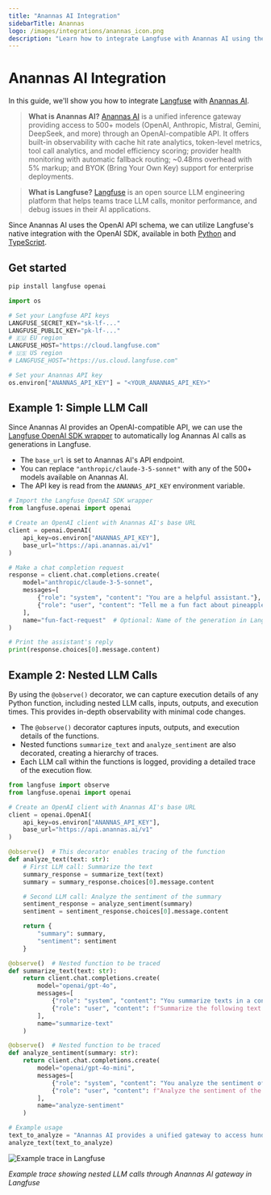 ```yaml
---
title: "Anannas AI Integration"
sidebarTitle: Anannas
logo: /images/integrations/anannas_icon.png
description: "Learn how to integrate Langfuse with Anannas AI using the OpenAI SDK."
---
```


# Anannas AI Integration

In this guide, we'll show you how to integrate [Langfuse](/) with [Anannas AI](https://anannas.ai).

> **What is Anannas AI?** [Anannas AI](https://anannas.ai) is a unified inference gateway providing access to 500+ models (OpenAI, Anthropic, Mistral, Gemini, DeepSeek, and more) through an OpenAI-compatible API. It offers built-in observability with cache hit rate analytics, token-level metrics, tool call analytics, and model efficiency scoring; provider health monitoring with automatic fallback routing; ~0.48ms overhead with 5% markup; and BYOK (Bring Your Own Key) support for enterprise deployments.

> **What is Langfuse?** [Langfuse](/) is an open source LLM engineering platform that helps teams trace LLM calls, monitor performance, and debug issues in their AI applications.

Since Anannas AI uses the OpenAI API schema, we can utilize Langfuse's native integration with the OpenAI SDK, available in both [Python](/integrations/model-providers/openai-py) and [TypeScript](/integrations/model-providers/openai-js).

## Get started

```bash
pip install langfuse openai
```

```python
import os

# Set your Langfuse API keys
LANGFUSE_SECRET_KEY="sk-lf-..."
LANGFUSE_PUBLIC_KEY="pk-lf-..."
# 🇪🇺 EU region
LANGFUSE_HOST="https://cloud.langfuse.com"
# 🇺🇸 US region
# LANGFUSE_HOST="https://us.cloud.langfuse.com"

# Set your Anannas API key
os.environ["ANANNAS_API_KEY"] = "<YOUR_ANANNAS_API_KEY>"
```

## Example 1: Simple LLM Call

Since Anannas AI provides an OpenAI-compatible API, we can use the [Langfuse OpenAI SDK wrapper](/integrations/model-providers/openai-py) to automatically log Anannas AI calls as generations in Langfuse.

- The `base_url` is set to Anannas AI's API endpoint.
- You can replace `"anthropic/claude-3-5-sonnet"` with any of the 500+ models available on Anannas AI.
- The API key is read from the `ANANNAS_API_KEY` environment variable.

```python
# Import the Langfuse OpenAI SDK wrapper
from langfuse.openai import openai

# Create an OpenAI client with Anannas AI's base URL
client = openai.OpenAI(
    api_key=os.environ["ANANNAS_API_KEY"],
    base_url="https://api.anannas.ai/v1"
)

# Make a chat completion request
response = client.chat.completions.create(
    model="anthropic/claude-3-5-sonnet",
    messages=[
        {"role": "system", "content": "You are a helpful assistant."},
        {"role": "user", "content": "Tell me a fun fact about pineapples."}
    ],
    name="fun-fact-request"  # Optional: Name of the generation in Langfuse
)

# Print the assistant's reply
print(response.choices[0].message.content)
```

## Example 2: Nested LLM Calls

By using the `@observe()` decorator, we can capture execution details of any Python function, including nested LLM calls, inputs, outputs, and execution times. This provides in-depth observability with minimal code changes.

- The `@observe()` decorator captures inputs, outputs, and execution details of the functions.
- Nested functions `summarize_text` and `analyze_sentiment` are also decorated, creating a hierarchy of traces.
- Each LLM call within the functions is logged, providing a detailed trace of the execution flow.

```python
from langfuse import observe
from langfuse.openai import openai

# Create an OpenAI client with Anannas AI's base URL
client = openai.OpenAI(
    api_key=os.environ["ANANNAS_API_KEY"],
    base_url="https://api.anannas.ai/v1"
)

@observe()  # This decorator enables tracing of the function
def analyze_text(text: str):
    # First LLM call: Summarize the text
    summary_response = summarize_text(text)
    summary = summary_response.choices[0].message.content

    # Second LLM call: Analyze the sentiment of the summary
    sentiment_response = analyze_sentiment(summary)
    sentiment = sentiment_response.choices[0].message.content

    return {
        "summary": summary,
        "sentiment": sentiment
    }

@observe()  # Nested function to be traced
def summarize_text(text: str):
    return client.chat.completions.create(
        model="openai/gpt-4o",
        messages=[
            {"role": "system", "content": "You summarize texts in a concise manner."},
            {"role": "user", "content": f"Summarize the following text:\n{text}"}
        ],
        name="summarize-text"
    )

@observe()  # Nested function to be traced
def analyze_sentiment(summary: str):
    return client.chat.completions.create(
        model="openai/gpt-4o-mini",
        messages=[
            {"role": "system", "content": "You analyze the sentiment of texts."},
            {"role": "user", "content": f"Analyze the sentiment of the following summary:\n{summary}"}
        ],
        name="analyze-sentiment"
    )

# Example usage
text_to_analyze = "Anannas AI provides a unified gateway to access hundreds of LLM models with built-in observability and automatic fallback routing."
analyze_text(text_to_analyze)
```

![Example trace in Langfuse](/images/docs/anannas-example-trace.png)

_Example trace showing nested LLM calls through Anannas AI gateway in Langfuse_


<LearnMore />

